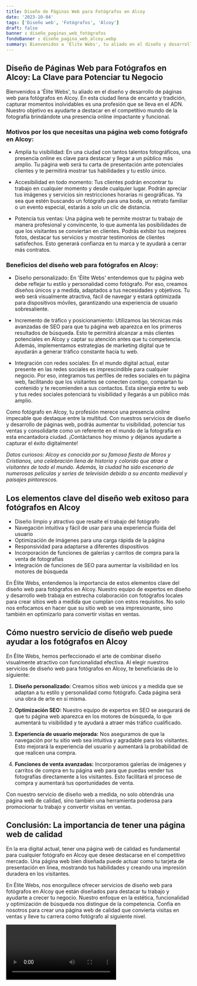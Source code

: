 ```yaml
---
title: Diseño de Páginas Web para Fotógrafos en Alcoy
date: '2023-10-04'
tags: ['Diseño web', 'Fotógrafos', 'Alcoy']
draft: false
banner : diseño_paginas_web_fotógrafos
fondoBanner : diseño_pagina_web_alcoy.webp
summary: Bienvenidos a 'Élite Webs', tu aliado en el diseño y desarrollo de páginas web para fotógrafos en Alcoy. En esta ciudad llena de encanto y tradición, capturar momentos inolvidables es una profesión que se lleva en el ADN. Nuestro objetivo es ayudarte a destacar en el competitivo mundo de la fotografía brindándote una presencia online impactante y funcional.
---
```


## Diseño de Páginas Web para Fotógrafos en Alcoy: La Clave para Potenciar tu Negocio

Bienvenidos a 'Élite Webs', tu aliado en el diseño y desarrollo de páginas web para fotógrafos en Alcoy. En esta ciudad llena de encanto y tradición, capturar momentos inolvidables es una profesión que se lleva en el ADN. Nuestro objetivo es ayudarte a destacar en el competitivo mundo de la fotografía brindándote una presencia online impactante y funcional.

### Motivos por los que necesitas una página web como fotógrafo en Alcoy:

- Amplía tu visibilidad: En una ciudad con tantos talentos fotográficos, una presencia online es clave para destacar y llegar a un público más amplio. Tu página web será tu carta de presentación ante potenciales clientes y te permitirá mostrar tus habilidades y tu estilo único.

- Accesibilidad en todo momento: Tus clientes podrán encontrar tu trabajo en cualquier momento y desde cualquier lugar. Podrán apreciar tus imágenes y servicios sin restricciones horarias ni geográficas. Ya sea que estén buscando un fotógrafo para una boda, un retrato familiar o un evento especial, estarás a solo un clic de distancia.

- Potencia tus ventas: Una página web te permite mostrar tu trabajo de manera profesional y convincente, lo que aumenta las posibilidades de que los visitantes se conviertan en clientes. Podrás exhibir tus mejores fotos, destacar tus servicios y mostrar testimonios de clientes satisfechos. Esto generará confianza en tu marca y te ayudará a cerrar más contratos.

### Beneficios del diseño web para fotógrafos en Alcoy:

- Diseño personalizado: En 'Élite Webs' entendemos que tu página web debe reflejar tu estilo y personalidad como fotógrafo. Por eso, creamos diseños únicos y a medida, adaptados a tus necesidades y objetivos. Tu web será visualmente atractiva, fácil de navegar y estará optimizada para dispositivos móviles, garantizando una experiencia de usuario sobresaliente.

- Incremento de tráfico y posicionamiento: Utilizamos las técnicas más avanzadas de SEO para que tu página web aparezca en los primeros resultados de búsqueda. Esto te permitirá alcanzar a más clientes potenciales en Alcoy y captar su atención antes que tu competencia. Además, implementamos estrategias de marketing digital que te ayudarán a generar tráfico constante hacia tu web.

- Integración con redes sociales: En el mundo digital actual, estar presente en las redes sociales es imprescindible para cualquier negocio. Por eso, integramos tus perfiles de redes sociales en tu página web, facilitando que los visitantes se conecten contigo, compartan tu contenido y te recomienden a sus contactos. Esta sinergia entre tu web y tus redes sociales potenciará tu visibilidad y llegarás a un público más amplio.

Como fotógrafo en Alcoy, tu profesión merece una presencia online impecable que destaque entre la multitud. Con nuestros servicios de diseño y desarrollo de páginas web, podrás aumentar tu visibilidad, potenciar tus ventas y consolidarte como un referente en el mundo de la fotografía en esta encantadora ciudad. ¡Contáctanos hoy mismo y déjanos ayudarte a capturar el éxito digitalmente!

*Datos curiosos: Alcoy es conocida por su famosa fiesta de Moros y Cristianos, una celebración llena de historia y colorido que atrae a visitantes de todo el mundo. Además, la ciudad ha sido escenario de numerosas películas y series de televisión debido a su encanto medieval y paisajes pintorescos.*

<GifSeo />

<Cta />

## Los elementos clave del diseño web exitoso para fotógrafos en Alcoy

- Diseño limpio y atractivo que resalte el trabajo del fotógrafo
- Navegación intuitiva y fácil de usar para una experiencia fluida del usuario
- Optimización de imágenes para una carga rápida de la página
- Responsividad para adaptarse a diferentes dispositivos
- Incorporación de funciones de galerías y carritos de compra para la venta de fotografías
- Integración de funciones de SEO para aumentar la visibilidad en los motores de búsqueda

En Élite Webs, entendemos la importancia de estos elementos clave del diseño web para fotógrafos en Alcoy. Nuestro equipo de expertos en diseño y desarrollo web trabaja en estrecha colaboración con fotógrafos locales para crear sitios web a medida que cumplan con estos requisitos. No solo nos enfocamos en hacer que su sitio web se vea impresionante, sino también en optimizarlo para convertir visitas en ventas.

## Cómo nuestro servicio de diseño web puede ayudar a los fotógrafos en Alcoy

En Élite Webs, hemos perfeccionado el arte de combinar diseño visualmente atractivo con funcionalidad efectiva. Al elegir nuestros servicios de diseño web para fotógrafos en Alcoy, te beneficiarás de lo siguiente:

1. **Diseño personalizado:** Creamos sitios web únicos y a medida que se adaptan a tu estilo y personalidad como fotógrafo. Cada página será una obra de arte en sí misma.

2. **Optimización SEO:** Nuestro equipo de expertos en SEO se asegurará de que tu página web aparezca en los motores de búsqueda, lo que aumentará tu visibilidad y te ayudará a atraer más tráfico cualificado.

3. **Experiencia de usuario mejorada:** Nos aseguramos de que la navegación por tu sitio web sea intuitiva y agradable para los visitantes. Esto mejorará la experiencia del usuario y aumentará la probabilidad de que realicen una compra.

4. **Funciones de venta avanzadas:** Incorporamos galerías de imágenes y carritos de compra en tu página web para que puedas vender tus fotografías directamente a los visitantes. Esto facilitará el proceso de compra y aumentará tus oportunidades de venta.

Con nuestro servicio de diseño web a medida, no solo obtendrás una página web de calidad, sino también una herramienta poderosa para promocionar tu trabajo y convertir visitas en ventas.

## Conclusión: La importancia de tener una página web de calidad

En la era digital actual, tener una página web de calidad es fundamental para cualquier fotógrafo en Alcoy que desee destacarse en el competitivo mercado. Una página web bien diseñada puede actuar como tu tarjeta de presentación en línea, mostrando tus habilidades y creando una impresión duradera en los visitantes.

En Élite Webs, nos enorgullece ofrecer servicios de diseño web para fotógrafos en Alcoy que están diseñados para destacar tu trabajo y ayudarte a crecer tu negocio. Nuestro enfoque en la estética, funcionalidad y optimización de búsqueda nos distingue de la competencia. Confía en nosotros para crear una página web de calidad que convierta visitas en ventas y lleve tu carrera como fotógrafo al siguiente nivel.

<Video />

<CtaBot job='Fotógrafos' city='Alcoy'/>

<Gmaps query='Alcoy+españa+maps' />